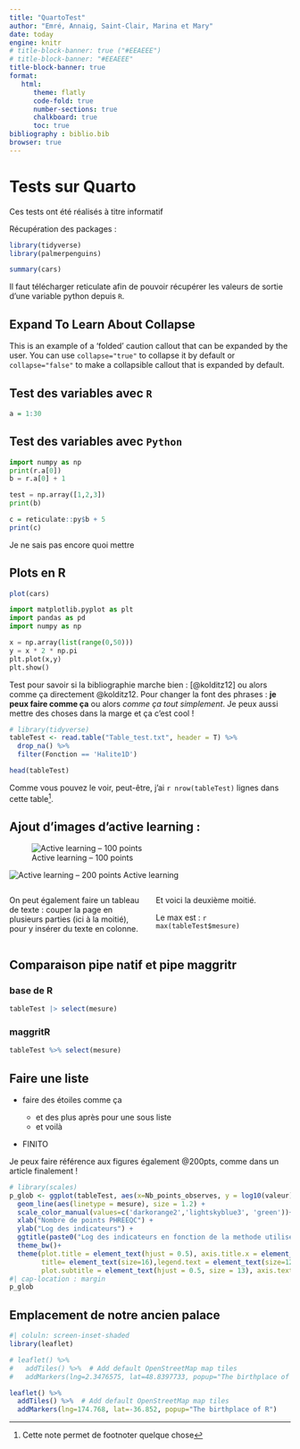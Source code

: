 ```yaml
---
title: "QuartoTest"
author: "Emré, Annaig, Saint-Clair, Marina et Mary"
date: today
engine: knitr
# title-block-banner: true ("#EEAEEE")
# title-block-banner: "#EEAEEE"
title-block-banner: true
format: 
   html: 
      theme: flatly
      code-fold: true
      number-sections: true
      chalkboard: true
      toc: true 
bibliography : biblio.bib
browser: true
---
```


# Tests sur Quarto

::: callout-note
Ces tests ont été réalisés à titre informatif
:::

Récupération des packages :

```r
library(tidyverse)
library(palmerpenguins)
```

```r
summary(cars)
```

::: {.callout-caution collapse="true"}
Il faut télécharger reticulate afin de pouvoir récupérer les valeurs de sortie d'une variable python depuis `R`.
:::

::: {.callout-caution collapse="true"}
## Expand To Learn About Collapse

This is an example of a 'folded' caution callout that can be expanded by the user. You can use `collapse="true"` to collapse it by default or `collapse="false"` to make a collapsible callout that is expanded by default.
:::

## Test des variables avec `R`

```r
a = 1:30
```

## Test des variables avec `Python`

```python
import numpy as np
print(r.a[0])
b = r.a[0] + 1

test = np.array([1,2,3])
print(b)
```

```r
c = reticulate::py$b + 5
print(c)
```

::: callout-tip
Je ne sais pas encore quoi mettre
:::

## Plots en R

```r
plot(cars)
```

```python
import matplotlib.pyplot as plt
import pandas as pd
import numpy as np

x = np.array(list(range(0,50)))
y = x * 2 * np.pi
plt.plot(x,y)
plt.show()

```

Test pour savoir si la bibliographie marche bien : [@kolditz12] ou alors comme ça directement @kolditz12. Pour changer la font des phrases : **je peux faire comme ça** ou alors *comme ça tout simplement*. [Je peux aussi mettre des choses dans la marge et ça c'est cool !]{.aside}

```r
# library(tidyverse)
tableTest <- read.table("Table_test.txt", header = T) %>% 
  drop_na() %>% 
  filter(Fonction == 'Halite1D')

head(tableTest)

```

Comme vous pouvez le voir, peut-être, j'ai `r nrow(tableTest)` lignes dans cette table[^1].

[^1]: Cette note permet de footnoter quelque chose

## Ajout d'images d'active learning :

::: {layout-ncol=2}
![Active learning -- 100 points](image0.png){#100pts} 

![Active learning -- 200 points](image.png){#200pts}
Active learning
:::

::: columns
::: {.column width="50%"}
On peut également faire un tableau de texte : couper la page en plusieurs parties (ici à la moitié), pour y insérer du texte en colonne.
:::

::: {.column width="50%"}
Et voici la deuxième moitié.

Le max est : `r max(tableTest$mesure)`
:::
:::

## Comparaison pipe natif et pipe maggritr

::: panel-tabset
### base de R

```r
tableTest |> select(mesure)

```

### maggritR

```r

tableTest %>% select(mesure)
```
:::

## Faire une liste

-   faire des étoiles comme ça

    -   et des plus après pour une sous liste
    -   et voilà

-   FINITO

Je peux faire référence aux figures également @200pts, comme dans un article finalement !

```r
# library(scales)
p_glob <- ggplot(tableTest, aes(x=Nb_points_observes, y = log10(valeur), colour = mesure))+
  geom_line(aes(linetype = mesure), size = 1.2) +
  scale_color_manual(values=c('darkorange2','lightskyblue3', 'green'))+
  xlab("Nombre de points PHREEQC") +
  ylab("Log des indicateurs") +
  ggtitle(paste0("Log des indicateurs en fonction de la methode utilisee et du nombre de points observes")) +
  theme_bw()+
  theme(plot.title = element_text(hjust = 0.5), axis.title.x = element_text(size=15), axis.title.y = element_text(size =15), 
        title= element_text(size=16),legend.text = element_text(size=12), axis.text.x = element_text(size=13), 
        plot.subtitle = element_text(hjust = 0.5, size = 13), axis.text.y = element_text(size=13), legend.key.width = unit(2,"cm"))
#| cap-location : margin 
p_glob
```

## Emplacement de notre ancien palace 

```r
#| coluln: screen-inset-shaded
library(leaflet)

# leaflet() %>%
#   addTiles() %>%  # Add default OpenStreetMap map tiles
#   addMarkers(lng=2.3476575, lat=48.8397733, popup="The birthplace of R")

leaflet() %>%
  addTiles() %>%  # Add default OpenStreetMap map tiles
  addMarkers(lng=174.768, lat=-36.852, popup="The birthplace of R")
```

